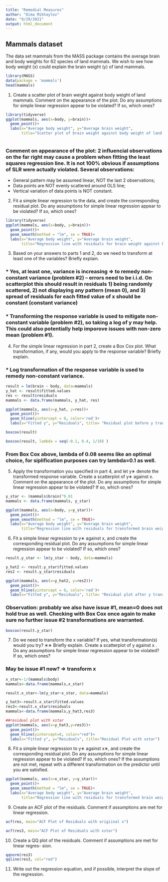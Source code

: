 ```yaml
---
title: "Remedial Measures"
author: "Dima Mikhaylov"
date: "9/29/2021"
output: html_document
---
```


## Mammals dataset

The data set mammals from the MASS package contains the average brain and body weights for 62 species of land mammals. We wish to see how body weight (x) could explain the brain weight (y) of land mammals.

```r
library(MASS)
data(package = 'mammals')
head(mammals)
```


1. Create a scatter plot of brain weight against body weight of land mammals. Comment on the appearance of the plot. Do any assumptions for simple linear regression appear to be violated? If so, which ones?

```r
library(tidyverse)
ggplot(mammals, aes(x=body, y=brain))+
  geom_point()+
  labs(x="Average body weight", y="Average brain weight",
       title="Scatter plot of brain weight against body weight of land mammals")
      
```

### Comment on appearance of the plot: 2 influencial observations on the far right may cause a problem when fitting the least squares regression line. It is not 100% obvious if assumptions of SLR were actually violated. Several observations:

* General pattern may be assumed linear, NOT the last 2 observations;
* Data points are NOT evenly scattered around OLS line;
* Vertical variation of data points is NOT constant.


2. Fit a simple linear regression to the data, and create the corresponding residual plot. Do any assumptions for simple linear regression appear to be violated? If so, which ones?

```r
library(tidyverse)
ggplot(mammals, aes(x=body, y=brain))+
  geom_point()+
  geom_smooth(method = "lm", se = TRUE)+
  labs(x="Average body weight", y="Average brain weight",
       title="Regression line with residuals for brain weight against body weight of land mammals")
```


3. Based on your answers to parts 1 and 2, do we need to transform at least one of the variables? Briefly explain.

### * Yes, at least one, variance is increasing => to remedy non-constant variance (problem #2) -- errors need to be i.i.d. On scatterplot this should result in residuals 1) being randomly scattered, 2) not displaying any pattern (mean 0), and 3) spread of residuals for each fitted value of x should be constant (constant variance)

### * Transforming the response variable is used to mitigate non-constant variable (problem #2), so taking a log of y may help. This could also potentially help imporove issues with non-zero mean (problem #1).


4. For the simple linear regression in part 2, create a Box Cox plot. What transformation, if any, would you apply to the response variable? Briefly explain.

### * Log transformation of the response variable is used to remedy non-constant variance.

```r
result = lm(brain ~ body, data=mammals)
y_hat <- result$fitted.values
res <- result$residuals
mammals <- data.frame(mammals, y_hat, res)

ggplot(mammals, aes(x=y_hat, y=res))+
  geom_point()+
  geom_hline(yintercept = 0, color='red')+
  labs(x="Fitted y", y="Residuals", title= "Residual plot before y transformation")
```

```r
boxcox(result)
```

```r
boxcox(result, lambda = seq(-0.1, 0.4, 1/10) )
```

### From Box Cox above, lambda of 0.08 seems like an optimal choice, for siplification purposes can try lambda=0.1 as well.


5. Apply the transformation you specified in part 4, and let y∗ denote the transformed response variable. Create a scatterplot of y∗ against x. Comment on the appearance of the plot. Do any assumptions for simple linear regression appear to be violated? If so, which ones?

```r
y_star <- (mammals$brain)^0.01
mammals <- data.frame(mammals, y_star)

ggplot(mammals, aes(x=body, y=y_star))+
  geom_point()+
  geom_smooth(method = "lm", se = TRUE)+
  labs(x="Average body weight", y="Average brain weight",
       title="Regression line with residuals for transformed brain weight (lambda=0.01) against body weight of land mammals")

```

6. Fit a simple linear regression to y∗ against x, and create the corresponding residual plot. Do any assumptions for simple linear regression appear to be violated? If so, which ones?

```r
result.y_star <- lm(y_star ~ body, data=mammals)

y_hat2 <- result.y_star$fitted.values
res2 <- result.y_star$residuals

ggplot(mammals, aes(x=y_hat2, y=res2))+
  geom_point()+
  geom_hline(yintercept = 0, color='red')+
  labs(x="Fitted y", y="Residuals", title= "Residual plot after y transformation")

```

### Observation: probably we also have issue #1, mean=0 does not hold true as well. Checking with Box Cox once again to make sure no further issue #2 transformations are warranted. 

```r
boxcox(result.y_star)
```


7. Do we need to transform the x variable? If yes, what transformation(s) would you try? ∗∗
Briefly explain. Create a scatterplot of y against x . Do any assumptions for simple linear regression appear to be violated? If so, which ones?

### May be issue #1 now? => transform x 

```r
x_star<-1/(mammals$body)
mammals<-data.frame(mammals,x_star)

result.x_star<-lm(y_star~x_star, data=mammals)

y_hat3<-result.x_star$fitted.values
res3<-result.x_star$residuals
mammals<-data.frame(mammals,y_hat3,res3)

##residual plot with xstar
ggplot(mammals, aes(x=y_hat3,y=res3))+
  geom_point()+
  geom_hline(yintercept=0, color="red")+
  labs(x="Fitted y", y="Residuals", title="Residual Plot with xstar")

```

8. Fit a simple linear regression to y∗ against x∗, and create the corresponding residual plot. Do any assumptions for simple linear regression appear to be violated? If so, which ones? If the assumptions are not met, repeat with a different transformation on the predictor until you are satisfied.

```r
ggplot(mammals, aes(x=x_star, y=y_star))+
  geom_point()+
  geom_smooth(method = "lm", se = TRUE)+
  labs(x="Average body weight", y="Average brain weight",
       title="Regression line with residuals for transformed brain weight (lambda=0.01) against transformed body weight of land mammals")

```

9. Create an ACF plot of the residuals. Comment if assumptions are met for linear regression.

```r
acf(res, main="ACF Plot of Residuals with origiinal x")

```


```r
acf(res3, main="ACF Plot of Residuals with xstar")

```


10. Create a QQ plot of the residuals. Comment if assumptions are met for linear regres- sion.


```r
qqnorm(res3)
qqline(res3, col="red")

```


11. Write out the regression equation, and if possible, interpret the slope of the regression.











